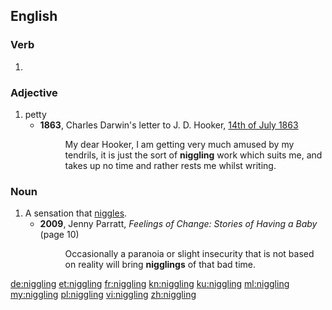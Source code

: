 ==English==

===Verb===
{{head|en|present participle}}

# {{present participle of|niggle|lang=en|nocat=1}}

===Adjective===
{{head|en|adjective}}

# petty
#* '''1863''', Charles Darwin's letter to J. D. Hooker, [http://www.darwinproject.ac.uk/entry-4241 14th of July 1863]
#*: My dear Hooker, I am getting very much amused by my tendrils, it is just the sort of '''niggling''' work which suits me, and takes up no time and rather rests me whilst writing.

===Noun===
{{en-noun}}

# A sensation that [[niggle]]s.
#* '''2009''', Jenny Parratt, ''Feelings of Change: Stories of Having a Baby'' (page 10)
#*: Occasionally a paranoia or slight insecurity that is not based on reality will bring '''nigglings''' of that bad time.

[[de:niggling]]
[[et:niggling]]
[[fr:niggling]]
[[kn:niggling]]
[[ku:niggling]]
[[ml:niggling]]
[[my:niggling]]
[[pl:niggling]]
[[vi:niggling]]
[[zh:niggling]]